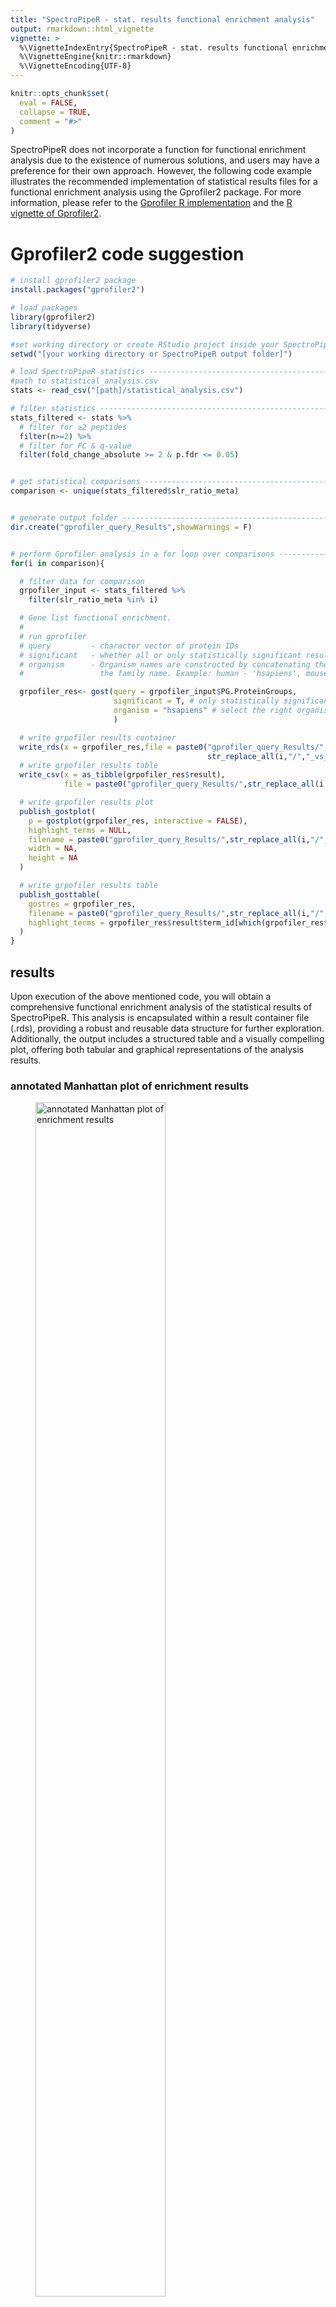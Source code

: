 ```yaml
---
title: "SpectroPipeR - stat. results functional enrichment analysis"
output: rmarkdown::html_vignette
vignette: >
  %\VignetteIndexEntry{SpectroPipeR - stat. results functional enrichment analysis}
  %\VignetteEngine{knitr::rmarkdown}
  %\VignetteEncoding{UTF-8}
---
```


```r
knitr::opts_chunk$set(
  eval = FALSE,
  collapse = TRUE,
  comment = "#>"
)
```

SpectroPipeR does not incorporate a function for functional enrichment analysis due to the existence of numerous solutions, and users may have a preference for their own approach. However, the following code example illustrates the recommended implementation of statistical results files for a functional enrichment analysis using the Gprofiler2 package. For more information, please refer to the [Gprofiler R implementation](https://biit.cs.ut.ee/gprofiler/page/r) and the [R vignette of Gprofiler2](https://cran.r-project.org/web/packages/gprofiler2/vignettes/gprofiler2.html).

# Gprofiler2 code suggestion

```r
# install gprofiler2 package
install.packages("gprofiler2")

# load packages
library(gprofiler2)
library(tidyverse)

#set working directory or create RStudio project inside your SpectroPipeR output folder
setwd("[your working directory or SpectroPipeR output folder]")

# load SpectroPipeR statistics --------------------------------------------
#path to statistical_analysis.csv
stats <- read_csv("[path]/statistical_analysis.csv")

# filter statistics -------------------------------------------------------
stats_filtered <- stats %>%
  # filter for ≥2 peptides
  filter(n>=2) %>%
  # filter for FC & q-value
  filter(fold_change_absolute >= 2 & p.fdr <= 0.05)


# get statistical comparisons ---------------------------------------------
comparison <- unique(stats_filtered$slr_ratio_meta)


# generate output folder --------------------------------------------------
dir.create("gprofiler_query_Results",showWarnings = F)


# perform Gprofiler analysis in a for loop over comparisons ---------------
for(i in comparison){

  # filter data for comparison
  grpofiler_input <- stats_filtered %>%
    filter(slr_ratio_meta %in% i)

  # Gene list functional enrichment.
  #
  # run gprofiler
  # query         - character vector of protein IDs
  # significant   - whether all or only statistically significant results should be returned.
  #	organism      - Organism names are constructed by concatenating the first letter of the name and
  #                 the family name. Example: human - 'hsapiens', mouse - 'mmusculus'

  grpofiler_res<- gost(query = grpofiler_input$PG.ProteinGroups,
                       significant = T, # only statistically significant results should be returned
                       organism = "hsapiens" # select the right organism
                       )

  # write grpofiler results container
  write_rds(x = grpofiler_res,file = paste0("gprofiler_query_Results/",
                                            str_replace_all(i,"/","_vs_"),".rds"))
  # write grpofiler results table
  write_csv(x = as_tibble(grpofiler_res$result),
            file = paste0("gprofiler_query_Results/",str_replace_all(i,"/","_vs_"),".csv"))

  # write grpofiler results plot
  publish_gostplot(
    p = gostplot(grpofiler_res, interactive = FALSE),
    highlight_terms = NULL,
    filename = paste0("gprofiler_query_Results/",str_replace_all(i,"/","_vs_"),"__plot.png"),
    width = NA,
    height = NA
  )

  # write grpofiler results table
  publish_gosttable(
    gostres = grpofiler_res,
    filename = paste0("gprofiler_query_Results/",str_replace_all(i,"/","_vs_"),"__table.png"),
    highlight_terms = grpofiler_res$result$term_id[which(grpofiler_res$result$p_value<1E-16)]
  )
}

```

## results

Upon execution of the above mentioned code, you will obtain a comprehensive functional enrichment analysis of the statistical results of SpectroPipeR. This analysis is encapsulated within a result container file (.rds), providing a robust and reusable data structure for further exploration. Additionally, the output includes a structured table and a visually compelling plot, offering both tabular and graphical representations of the analysis results. 

### annotated Manhattan plot of enrichment results

![annotated Manhattan plot of enrichment results](figures/gprofiler2__plot.png){width="70%"}

### table with the functional enrichment analysis results

![table with the functional enrichment analysis results with a p value below 1E-16](figures/gprofiler2__table.png){width="70%"}


